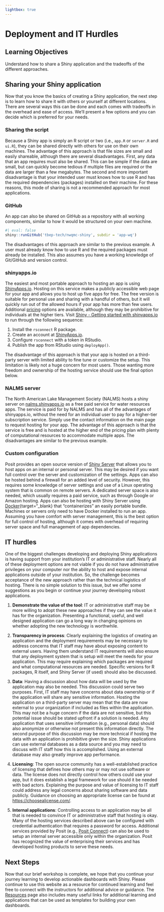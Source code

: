 ```yaml
---
lightbox: true
---
```


# Deployment and IT Hurdles

## Learning Objectives {.unnumbered .objectives}

Understand how to share a Shiny application and the tradeoffs of the different approaches.

## Sharing your Shiny application

Now that you know the basics of creating a Shiny application, the next step is to learn how to share it with others or yourself at different locations.  There are several ways this can be done and each comes with tradeoffs in the overhead and ease of access.  We'll present a few options and you can decide which is preferred for your needs.  

### Sharing the script

Because a Shiny app is simply an R script or two (i.e., `app.R` or `server.R` and `ui.R`), they can be shared directly with others for use on their own machines.  The advantage of this approach is that file sizes are small and easily shareable, although there are several disadvantages.  First, any data that an app requires must also be shared.  This can be simple if the data are small, but can quickly become tedious if multiple files are required or the data are larger than a few megabytes.  The second and more important disadvantage is that your intended user must knows how to use R and has the required dependencies (packages) installed on their machine.  For these reasons, this mode of sharing is not a recommended approach for most applications.

### GitHub

An app can also be shared on GitHub as a repository with all working components, similar to how it would be structured on your own machine.  

```r
#| eval: false
shiny::runGitHub('tbep-tech/nwqmc-shiny', subdir = 'app-wq')
```

The disadvantages of this approach are similar to the previous example. A user must already know how to use R and the required packages must already be installed.  This also assumes you have a working knowledge of Git/GitHub and version control.

### shinyapps.io

The easiest and most portable approach to hosting an app is using [ShinyApps.io](https://www.shinyapps.io/){target="_blank"}.  Hosting on this service makes a publicly accessible web page for your app and allows you to host up five apps for free.  The free version is suitable for personal use and sharing with a handful of others, but it will quickly run out of the allowed hours if your app has more than few users.  Additional [pricing](https://www.shinyapps.io/#pricing-anchor){target="_blank"} options are available, although they may be prohibitive for individuals at the higher tiers. Visit [Shiny - Getting started with shinyapps.io](https://shiny.posit.co/r/articles/share/shinyapps/){target="_blank"} to run through the following sequence:

1.  Install the `rsconnect` R package.
2.  Create an account at [ShinyApps.io](https://www.shinyapps.io/).
3.  Configure `rsconnect` with a token in RStudio.
4.  Publish the app from RStudio using `deployApp()`.

The disadvantage of this approach is that your app is hosted on a third-party server with limited ability to fine tune or customize the setup.  This limitation is likely not a huge concern for most users.  Those wanting more freedom and ownership of the hosting service should use the final option below.

### NALMS server

The North American Lake Management Society (NALMS) hosts a shiny server on [nalms.shinyapps.io](https://nalms.shinyapps.io/NALMS_Shiny_Home/){target="_blank"} as a free paid service for water resources apps.  The service is paid for by NALMS and has all of the advantages of shinyapps.io, without the need for an individual user to pay for a higher-tier subscription service.  Simply use the contact information on the main page to request hosting for your app.  The advantage of this approach is that the service is free and is hosted at the higher end of the pricing plan with plenty of computational resources to accommodate multiple apps.  The disadvantages are similar to the previous example.

### Custom configuration

Posit provides an open source version of [Shiny Server](https://github.com/rstudio/shiny-server/blob/master/README.md){target="_blank"} that allows you to host apps on an internal or personal server. This may be desired if you want full control over the server and customization of the settings.  Apps can also be hosted behind a firewall for an added level of security. However, this requires some knowledge of server settings and use of a Linux operating system that is common on remote servers. A dedicated server space is also needed, which usually requires a paid service, such as through Google or Amazon hosting. Apps can also be hosting with Shiny Server using [Docker](https://www.docker.com/){target="_blank} that "containerizes" an easily portable bundle. Machines or servers only need to have Docker installed to run an app.  Assuming you have comfort with server management, this is the best option for full control of hosting, although it comes with overhead of requiring server space and full management of app dependencies.

## IT hurdles

One of the biggest challenges developing and deploying Shiny applications is having support from your institution's IT or administrative staff.  Nearly all of these deployment options are not viable if you do not have administrative privileges on your computer nor the ability to host and expose internal applications outside of your institution.  So, the challenge becomes acceptance of the new approach rather than the technical logistics of hosting.  There is no simple solution to this issue, but we offer some suggestions as you begin or continue your journey developing robust applications. 

1. __Demonstrate the value of the tool__: IT or administrative staff may be more willing to adopt these new approaches if they can see the value it has for the organization.  Presenting a functional, useful, and well designed application can go a long way in changing opinions on whether adopting the new technology is worthwhile.  

1. __Transparency in process__: Clearly explaining the logistics of creating an application and the deployment requirements may be necessary to address concerns that IT staff may have about exposing content to external users. Having them understand IT requirements will also ensure that any deployment system that is setup will meet the needs for your application.  This may require explaining which packages are required and what computational resources are needed.  Specific versions for R packages, R itself, and Shiny Server (if used) should also be discussed.

1.  __Data__: Having a discussion about how data will be used by the application may also be needed.  This discussion could serve two purposes.  First, IT staff may have concerns about data ownership or if the application will share any sensitive information.  Hosting the application on a third-party server may mean that the data are now external to your organization if included as files within the application.  This may not be a huge concern if the data are not sensitive, but this potential issue should be stated upfront if a solution is needed.  Any application that uses sensitive information (e.g., personal data) should also anonymize or otherwise not present this information directly.  The second purpose of this discussion may be more technical if hosting the data with an application is prohibitive given the size. Shiny applications can use external databases as a data source and you may need to discuss with IT staff how this is accomplished.  Using an external database may also greatly improve app performance.

1. __Licensing__: The open source community has a well-established practice of licensing that defines how others may or may not use software or data.  The license does not directly control how others could use your app, but it does establish a legal framework for use should it be needed with bad actors.  Explaining the purpose and value of licensing to IT staff could address any legal concerns about sharing software and data publicly. Guidance on choosing an appropriate license can be found at [https://choosealicense.com/](https://choosealicense.com/){target="_blank"}.

1. __Internal applications__: Controlling access to an application may be all that is needed to convince IT or administrative staff that hosting is okay.  Many of the hosting services described above can be configured with credential authentication that requires a password for access. Additional services provided by Posit (e.g., [Posit Connect](https://posit.co/products/enterprise/connect/){target="_blank"}) can also be used to setup an internal server accessible only within the organization. Posit has recognized the value of enterprising their services and has developed hosting products to serve these needs.

## Next Steps

Now that our brief workshop is complete, we hope that you continue your journey learning to develop actionable dashboards with Shiny.  Please continue to use this website as a resource for continued learning and feel free to connect with the instructors for additional advice or guidance.  The [Resources](https://tbep-tech.github.io/nwqmc-shiny/resources.html) page also includes many useful links for additional learning and applications that can be used as templates for building your own dashboards.
